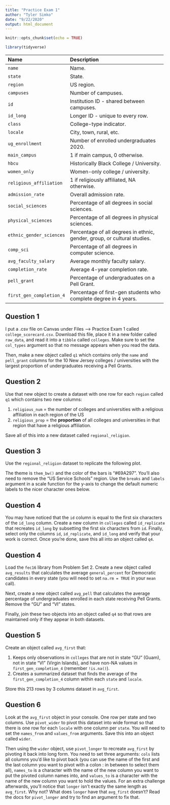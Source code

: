```yaml
---
title: "Practice Exam 1"
author: "Tyler Simko"
date: "9/22/2020"
output: html_document
---
```


```r
knitr::opts_chunk$set(echo = TRUE)

library(tidyverse)
```

----------------------------------------------------------------------------------------
 Name                          Description
 ----------------------------- ---------------------------------------------------------
 `name`                        Name.
 
 `state`                       State.
 
 `region`                      US region.
 
 `campuses`                    Number of campuses.
 
 `id`                          Institution ID - shared between campuses.
 
 `id_long`                     Longer ID - unique to every row.
 
 `class`                       College-type indicator.
 
 `locale`                      City, town, rural, etc.
 
 `ug_enrollment`               Number of enrolled undergraduates 2020.
 
 `main_campus`                 1 if main campus, 0 otherwise.
 
 `hbcu`                        Historically Black College / University.
 
 `women_only`                  Women-only college / university.
 
 `religious_affiliation`       1 if religiously affiliated, NA otherwise.

 `admission_rate`              Overall admission rate. 
 
 `social_sciences`             Percentage of all degrees in social sciences.
 
 `physical_sciences`           Percentage of all degrees in physical sciences.
 
 `ethnic_gender_sciences`      Percentage of all degrees in ethnic, gender, group, or cultural studies.
 
 `comp_sci`                    Percentage of all degrees in computer science.
 
 `avg_faculty_salary`          Average monthly faculty salary.
 
 `completion_rate`             Average 4-year completion rate.
 
 `pell_grant`                  Percentage of undergraduates on a Pell Grant.
 
 `first_gen_completion_4`      Percentage of first-gen students who complete degree in 4 years.
-------------------------------------------------------------------------------

## Question 1

I put a .csv file on Canvas under Files --> Practice Exam 1 called `college_scorecard.csv`. Download this file, place it in a new folder called `raw_data`, and read it into a `tibble` called `colleges`. Make sure to set the `col_types` argument so that no message appears when you read the data.

Then, make a new object called `q1` which contains only the `name` and `pell_grant` columns for the 10 New Jersey colleges / universities with the largest proportion of undergraduates receiving a Pell Grants.

## Question 2

Use that new object to create a dataset with one row for each `region` called `q1` which contains two new columns:

1. `religious_num`  = the number of colleges and universities with a religious affiliation in each region of the US
2. `religious_prop` = the **proportion** of all colleges and universities in that region that have a religious affiliation.

Save all of this into a new dataset called `regional_religion`.

## Question 3

Use the `regional_religion` dataset to replicate the following plot. 

The theme is `them_bw()` and the color of the bars is "#69A297". You'll also need to remove the "US Service Schools" region. Use the `breaks` and `labels` argument in a scale function for the y-axis to change the default numeric labels to the nicer character ones below.

## Question 4

You may have noticed that the `id` column is equal to the first six characters of the `id_long` column. Create a new column in `colleges` called `id_replicate` that recreates `id_long` by subsetting the first six characters from `id`. Finally, select only the columns `id`, `id_replicate`, and `id_long` and verify that your work is correct. Once you're done, save this all into an object called `q4`. 

## Question 4

Load the `fec16` library from Problem Set 2. Create a new object called `avg_results` that calculates the average `general_percent` for Democratic candidates in every state (you will need to set `na.rm = TRUE` in your `mean` call).

Next, create a new object called `avg_pell` that calculates the average percentage of undergraduates enrolled in each state receiving Pell Grants. Remove the "GU" and "VI" states.

Finally, join these two objects into an object called `q4` so that rows are maintained only if they appear in both datasets.

## Question 5

Create an object called `avg_first` that:

1. Keeps only observations in `colleges` that are not in state "GU" (Guam), not in state "VI" (Virgin Islands), and have non-NA values in `first_gen_completion_4` (remember `!is.na()`).
2. Creates a summarized dataset that finds the average of the `first_gen_completion_4` column within each `state` and `locale`.

Store this 213 rows by 3 columns dataset in `avg_first`. 

## Question 6

Look at the `avg_first` object in your console. One row per state and two columns. Use `pivot_wider` to pivot this dataset into wide format so that there is one row for each `locale` with one column per `state`. You will need to set the `names_from` and `values_from` arguments. Save this into an object called `wider`.

Then using the `wider` object, use `pivot_longer` to recreate `avg_first` by pivoting it back into long form. You need to set three arguments: `cols` lists all columns you'd like to pivot back (you can use the name of the first and the last column you want to pivot with a colon : in between to select them all), `names_to` is a character with the name of the new column you want to put the pivoted column names into, and `values_to` is a character with the name of the new column you want to hold the values. 
For an extra challenge afterwards, you'll notice that `longer` isn't exactly the same length as `avg_first`. Why not? What does `longer` have that `avg_first` doesn't? Read the docs for `pivot_longer` and try to find an argument to fix that. 




